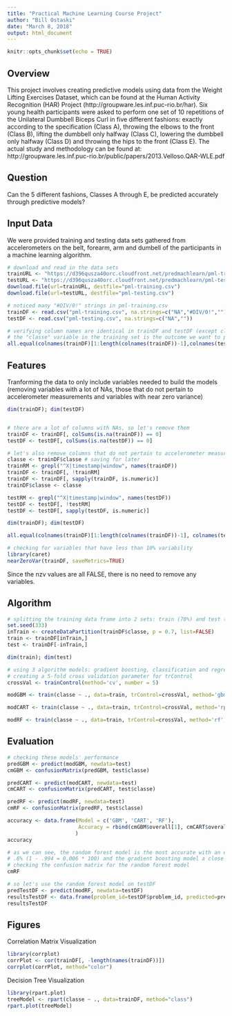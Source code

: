 ---
title: "Practical Machine Learning Course Project"
author: "Bill Ostaski"
date: "March 8, 2018"
output: html_document
---

```{r setup, include=FALSE}
knitr::opts_chunk$set(echo = TRUE)
```

## Overview

This project involves creating predictive models using data from the Weight Lifting Exercises Dataset,
which can be found at the Human Activity Recognition (HAR) Project (http://groupware.les.inf.puc-rio.br/har). Six young health participants were asked to perform one set of 10 repetitions of the Unilateral Dumbbell Biceps Curl in five different fashions: exactly according to the specification (Class A), throwing the elbows to the front (Class B), lifting the dumbbell only halfway (Class C), lowering the dumbbell only halfway (Class D) and throwing the hips to the front (Class E). The actual study and methodology can be found at: http://groupware.les.inf.puc-rio.br/public/papers/2013.Velloso.QAR-WLE.pdf

## Question

Can the 5 different fashions, Classes A through E, be predicted accurately through predictive models?

## Input Data

We were provided training and testing data sets gathered from accelerometers on the belt, forearm, arm and dumbell of the participants in a machine learning algorithm.

```{r download-read}
# download and read in the data sets
trainURL <- "https://d396qusza40orc.cloudfront.net/predmachlearn/pml-training.csv"
testURL <- "https://d396qusza40orc.cloudfront.net/predmachlearn/pml-testing.csv"
download.file(url=trainURL, destfile="pml-training.csv")
download.file(url=testURL, destfile="pml-testing.csv")

# noticed many "#DIV/0!" strings in pml-training.csv
trainDF <- read.csv("pml-training.csv", na.strings=c("NA","#DIV/0!",""))
testDF <- read.csv("pml-testing.csv", na.strings=c("NA",""))

# verifying column names are identical in trainDF and testDF (except classe in trainDF)
# the "classe" variable in the training set is the outcome we want to predict
all.equal(colnames(trainDF)[1:length(colnames(trainDF))-1],colnames(testDF)[1:length(colnames(trainDF))-1])
```

## Features

Tranforming the data to only include variables needed to build the models (removing variables with a lot of NAs, those that do not pertain to accelerometer measurements and variables with near zero variance)

```{r features}
dim(trainDF); dim(testDF)


# there are a lot of columns with NAs, so let's remove them
trainDF <- trainDF[, colSums(is.na(trainDF)) == 0]
testDF <- testDF[, colSums(is.na(testDF)) == 0] 

# let's also remove columns that do not pertain to accelerometer measurements
classe <- trainDF$classe # saving for later
trainRM <- grepl("^X|timestamp|window", names(trainDF))
trainDF <- trainDF[, !trainRM]
trainDF <- trainDF[, sapply(trainDF, is.numeric)]
trainDF$classe <- classe

testRM <- grepl("^X|timestamp|window", names(testDF))
testDF <- testDF[, !testRM]
testDF <- testDF[, sapply(testDF, is.numeric)]

dim(trainDF); dim(testDF)

all.equal(colnames(trainDF)[1:length(colnames(trainDF))-1], colnames(testDF)[1:length(colnames(trainDF))-1])

# checking for variables that have less than 10% variability
library(caret)
nearZeroVar(trainDF, saveMetrics=TRUE)
```
Since the nzv values are all FALSE, there is no need to remove any variables.

## Algorithm

```{r algorithm}
# splitting the training data frame into 2 sets: train (70%) and test (30%)
set.seed(333)
inTrain <- createDataPartition(trainDF$classe, p = 0.7, list=FALSE)
train <- trainDF[inTrain,]
test <- trainDF[-inTrain,]

dim(train); dim(test)

# using 3 algorithm models: gradient boosting, classification and regression trees and random forest
# creating a 5-fold cross validation parameter for trControl
crossVal <- trainControl(method='cv', number = 5)
```
```{r modGBM, results="hide"}
modGBM <- train(classe ~ ., data=train, trControl=crossVal, method='gbm')

modCART <- train(classe ~ ., data=train, trControl=crossVal, method='rpart')

modRF <- train(classe ~ ., data=train, trControl=crossVal, method='rf', ntree=250)
```

## Evaluation

```{r evaluation}
# checking these models' performance
predGBM <- predict(modGBM, newdata=test)
cmGBM <- confusionMatrix(predGBM, test$classe)

predCART <- predict(modCART, newdata=test)
cmCART <- confusionMatrix(predCART, test$classe)

predRF <- predict(modRF, newdata=test)
cmRF <- confusionMatrix(predRF, test$classe)

accuracy <- data.frame(Model = c('GBM', 'CART', 'RF'), 
                       Accuracy = rbind(cmGBM$overall[1], cmCART$overall[1], cmRF$overall[1])
                      )
accuracy

# as we can see, the random forest model is the most accurate with an expected out of sample error of
# .6% (1 - .994 = 0.006 * 100) and the gradient boosting model a close second
# checking the confusion matrix for the random forest model
cmRF

# so let's use the random forest model on testDF
predTestDF <- predict(modRF, newdata=testDF)
resultsTestDF <- data.frame(problem_id=testDF$problem_id, predicted=predTestDF)
resultsTestDF
```

## Figures

Correlation Matrix Visualization

```{r cmv}
library(corrplot)
corrPlot <- cor(trainDF[, -length(names(trainDF))])
corrplot(corrPlot, method="color")
```

Decision Tree Visualization

```{r dtv}
library(rpart.plot)
treeModel <- rpart(classe ~ ., data=trainDF, method="class")
rpart.plot(treeModel)
```
